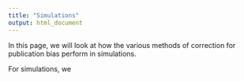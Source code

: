 ```yaml
---
title: "Simulations"
output: html_document
---
```


In this page, we will look at how the various methods of correction for publication bias perform in simulations.

For simulations, we 